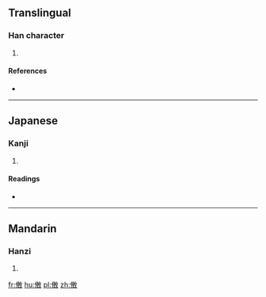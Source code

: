 ==Translingual==

===Han character===
{{Han char|rn=9|rad=人|as=11|sn=13|four=|canj=OJJK|ids=⿰亻𨊴}}

# {{defn|Han|sort=人11}}

====References====
* {{Han ref|kx=0115.340|dkj=01060|hdz=10208.060|uh=50CC|ud=20684}}

----

==Japanese==

===Kanji===
{{ja-kanji|grade=|rs=人11}}

# {{defn|lang=ja|sort=人11}}

====Readings====
* {{ja-readings|on=[[よう]] (yō)|kun=[[おさめる]] (osameru)}}

----

==Mandarin==

===Hanzi===
{{cmn-hanzi|pin=[[yíng]] ([[ying2]])|wg=ying<sup>2</sup>}}

# {{defn|lang=cmn|sort=人11}}

[[fr:僌]]
[[hu:僌]]
[[pl:僌]]
[[zh:僌]]